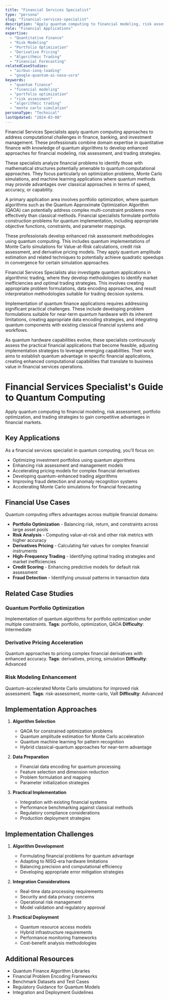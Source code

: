 ```yaml
---
title: "Financial Services Specialist"
type: "persona"
slug: "financial-services-specialist"
description: "Apply quantum computing to financial modeling, risk assessment, portfolio optimization, and trading strategies to gain competitive advantages in financial markets."
role: "Financial Applications"
expertise:
  - "Quantitative Finance"
  - "Risk Modeling"
  - "Portfolio Optimization"
  - "Derivative Pricing"
  - "Algorithmic Trading"
  - "Financial Forecasting"
relatedCaseStudies:
  - "airbus-ionq-loading"
  - "google-quantum-ai-nasa-usra"  
keywords:
  - "quantum finance"
  - "financial modeling"
  - "portfolio optimization"
  - "risk assessment"
  - "algorithmic trading"
  - "monte carlo simulation"
personaType: "Technical"
lastUpdated: "2024-03-08"
---
```


Financial Services Specialists apply quantum computing approaches to address computational challenges in finance, banking, and investment management. These professionals combine domain expertise in quantitative finance with knowledge of quantum algorithms to develop enhanced approaches for financial modeling, risk assessment, and trading strategies.

These specialists analyze financial problems to identify those with mathematical structures potentially amenable to quantum computational approaches. They focus particularly on optimization problems, Monte Carlo simulations, and machine learning applications where quantum methods may provide advantages over classical approaches in terms of speed, accuracy, or capability.

A primary application area involves portfolio optimization, where quantum algorithms such as the Quantum Approximate Optimization Algorithm (QAOA) can potentially address complex multi-constraint problems more effectively than classical methods. Financial specialists formulate portfolio construction problems for quantum implementation, including appropriate objective functions, constraints, and parameter mappings.

These professionals develop enhanced risk assessment methodologies using quantum computing. This includes quantum implementations of Monte Carlo simulations for Value-at-Risk calculations, credit risk assessment, and derivative pricing models. They apply quantum amplitude estimation and related techniques to potentially achieve quadratic speedups in convergence for certain simulation approaches.

Financial Services Specialists also investigate quantum applications in algorithmic trading, where they develop methodologies to identify market inefficiencies and optimal trading strategies. This involves creating appropriate problem formulations, data encoding approaches, and result interpretation methodologies suitable for trading decision systems.

Implementation of quantum finance applications requires addressing significant practical challenges. These include developing problem formulations suitable for near-term quantum hardware with its inherent limitations, creating appropriate data encoding strategies, and integrating quantum components with existing classical financial systems and workflows.

As quantum hardware capabilities evolve, these specialists continuously assess the practical financial applications that become feasible, adjusting implementation strategies to leverage emerging capabilities. Their work aims to establish quantum advantage in specific financial applications, creating enhanced computational capabilities that translate to business value in financial services operations.


# Financial Services Specialist's Guide to Quantum Computing

Apply quantum computing to financial modeling, risk assessment, portfolio optimization, and trading strategies to gain competitive advantages in financial markets.

## Key Applications

As a financial services specialist in quantum computing, you'll focus on:

- Optimizing investment portfolios using quantum algorithms
- Enhancing risk assessment and management models
- Accelerating pricing models for complex financial derivatives
- Developing quantum-enhanced trading algorithms
- Improving fraud detection and anomaly recognition systems
- Accelerating Monte Carlo simulations for financial forecasting

## Financial Use Cases

Quantum computing offers advantages across multiple financial domains:

- **Portfolio Optimization** - Balancing risk, return, and constraints across large asset pools
- **Risk Analysis** - Computing value-at-risk and other risk metrics with higher accuracy
- **Derivatives Pricing** - Calculating fair values for complex financial instruments
- **High-Frequency Trading** - Identifying optimal trading strategies and market inefficiencies
- **Credit Scoring** - Enhancing predictive models for default risk assessment
- **Fraud Detection** - Identifying unusual patterns in transaction data

## Related Case Studies

### Quantum Portfolio Optimization
Implementation of quantum algorithms for portfolio optimization under multiple constraints.
**Tags**: portfolio, optimization, QAOA
**Difficulty**: Intermediate

### Derivative Pricing Acceleration
Quantum approaches to pricing complex financial derivatives with enhanced accuracy.
**Tags**: derivatives, pricing, simulation
**Difficulty**: Advanced

### Risk Modeling Enhancement
Quantum-accelerated Monte Carlo simulations for improved risk assessment.
**Tags**: risk-assessment, monte-carlo, VaR
**Difficulty**: Advanced

## Implementation Approaches

1. **Algorithm Selection**
   - QAOA for constrained optimization problems
   - Quantum amplitude estimation for Monte Carlo acceleration
   - Quantum machine learning for pattern recognition
   - Hybrid classical-quantum approaches for near-term advantage

2. **Data Preparation**
   - Financial data encoding for quantum processing
   - Feature selection and dimension reduction
   - Problem formulation and mapping
   - Parameter initialization strategies

3. **Practical Implementation**
   - Integration with existing financial systems
   - Performance benchmarking against classical methods
   - Regulatory compliance considerations
   - Production deployment strategies

## Implementation Challenges

1. **Algorithm Development**
   - Formulating financial problems for quantum advantage
   - Adapting to NISQ-era hardware limitations
   - Balancing precision and computational efficiency
   - Developing appropriate error mitigation strategies

2. **Integration Considerations**
   - Real-time data processing requirements
   - Security and data privacy concerns
   - Operational risk management
   - Model validation and regulatory approval

3. **Practical Deployment**
   - Quantum resource access models
   - Hybrid infrastructure requirements
   - Performance monitoring frameworks
   - Cost-benefit analysis methodologies

## Additional Resources

- Quantum Finance Algorithm Libraries
- Financial Problem Encoding Frameworks
- Benchmark Datasets and Test Cases
- Regulatory Guidance for Quantum Models
- Integration and Deployment Guidelines